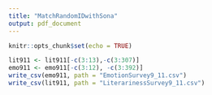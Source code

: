 ```yaml
---
title: "MatchRandomIDwithSona"
output: pdf_document
---
```


```r
knitr::opts_chunk$set(echo = TRUE)
```

```r
lit911 <- lit911[-c(3:13),-c(3:307)]
emo911 <- emo911[-c(3:12), -c(3:392)]
write_csv(emo911, path = "EmotionSurvey9_11.csv")
write_csv(lit911, path = "LiterarinessSurvey9_11.csv")
```